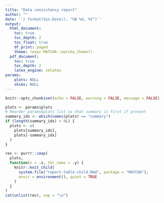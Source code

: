 ```yaml
---
title: "Data consistency report"
author: ""
date: '`r format(Sys.Date(), "%B %d, %Y")`'
output:
  html_document:
    toc: true
    toc_depth: 2
    toc_float: true
    df_print: paged
    theme: !expr MATCHA::matcha_theme()
  pdf_document:
    toc: true
    toc_depth: 2
    latex_engine: xelatex
params:
    plots: NULL         
    skims: NULL
---
```



```r
knitr::opts_chunk$set(echo = FALSE, warning = FALSE, message = FALSE)
```


```r
plots <- params$plots
# Reorder params$plots list so that summary is first if present
summary_idx <- which(names(plots) == "summary")
if (length(summary_idx) > 0L) {
  plots <- c(
    plots[summary_idx],
    plots[-summary_idx]
  )
}
```


```r
res <- purrr::imap(
  plots,
  function(x = .x, tbl_name = .y) {
    knitr::knit_child(
      system.file("report-table-child.Rmd", package = "MATCHA"),
      envir = environment(), quiet = TRUE
    )
  }
)
cat(unlist(res), sep = "\n")
```
